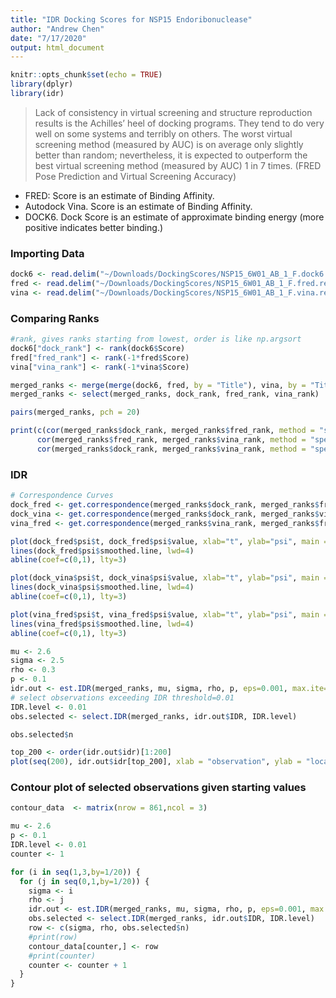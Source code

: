 ```yaml
---
title: "IDR Docking Scores for NSP15 Endoribonuclease"
author: "Andrew Chen"
date: "7/17/2020"
output: html_document
---
```


```r
knitr::opts_chunk$set(echo = TRUE)
library(dplyr)
library(idr)
```

>Lack of consistency in virtual screening and structure reproduction results is the Achilles' heel of docking programs. They tend to do very well on some systems and terribly on others. The worst virtual screening method (measured by AUC) is on average only slightly better than random; nevertheless, it is expected to outperform the best virtual screening method (measured by AUC) 1 in 7 times. (FRED Pose Prediction and Virtual Screening Accuracy)


- FRED: Score is an estimate of Binding Affinity. 
- Autodock Vina. Score is an estimate of Binding Affinity.
- DOCK6. Dock Score is an estimate of approximate binding energy (more positive indicates better binding.)

### Importing Data
```r
dock6 <- read.delim("~/Downloads/DockingScores/NSP15_6W01_AB_1_F.dock6.results.txt")
fred <- read.delim("~/Downloads/DockingScores/NSP15_6W01_AB_1_F.fred.results.txt")
vina <- read.delim("~/Downloads/DockingScores/NSP15_6W01_AB_1_F.vina.results.txt")
```

### Comparing Ranks
```r
#rank, gives ranks starting from lowest, order is like np.argsort
dock6["dock_rank"] <- rank(dock6$Score)
fred["fred_rank"] <- rank(-1*fred$Score)
vina["vina_rank"] <- rank(-1*vina$Score)

merged_ranks <- merge(merge(dock6, fred, by = "Title"), vina, by = "Title")
merged_ranks <- select(merged_ranks, dock_rank, fred_rank, vina_rank)
```

```r
pairs(merged_ranks, pch = 20)
```
```r
print(c(cor(merged_ranks$dock_rank, merged_ranks$fred_rank, method = "spearman"),
      cor(merged_ranks$fred_rank, merged_ranks$vina_rank, method = "spearman"),
      cor(merged_ranks$dock_rank, merged_ranks$vina_rank, method = "spearman")))
```

### IDR

```r
# Correspondence Curves
dock_fred <- get.correspondence(merged_ranks$dock_rank, merged_ranks$fred_rank, seq(0.01,0.99,by = 1/2928))
dock_vina <- get.correspondence(merged_ranks$dock_rank, merged_ranks$vina_rank, seq(0.01,0.99,by = 1/2928))
vina_fred <- get.correspondence(merged_ranks$vina_rank, merged_ranks$fred_rank, seq(0.01,0.99,by = 1/2928))
```

```r
plot(dock_fred$psi$t, dock_fred$psi$value, xlab="t", ylab="psi", main = "Dock_Fred correspondence", xlim=c(0, max(dock_fred$psi$t)), ylim=c(0, max(dock_fred$psi$value)), cex.lab=2)
lines(dock_fred$psi$smoothed.line, lwd=4)
abline(coef=c(0,1), lty=3)
```
```r
plot(dock_vina$psi$t, dock_vina$psi$value, xlab="t", ylab="psi", main = "Dock_Vina Correspondence", xlim=c(0, max(dock_vina$psi$t)), ylim=c(0, max(dock_vina$psi$value)), cex.lab=2)
lines(dock_vina$psi$smoothed.line, lwd=4)
abline(coef=c(0,1), lty=3)
```
```r
plot(vina_fred$psi$t, vina_fred$psi$value, xlab="t", ylab="psi", main = "Vina_Fred Correspondence", xlim=c(0, max(vina_fred$psi$t)), ylim=c(0, max(vina_fred$psi$value)), cex.lab=2)
lines(vina_fred$psi$smoothed.line, lwd=4)
abline(coef=c(0,1), lty=3)
```

```r
mu <- 2.6
sigma <- 2.5
rho <- 0.3
p <- 0.1
idr.out <- est.IDR(merged_ranks, mu, sigma, rho, p, eps=0.001, max.ite=20)
# select observations exceeding IDR threshold=0.01
IDR.level <- 0.01
obs.selected <- select.IDR(merged_ranks, idr.out$IDR, IDR.level)
```

```r
obs.selected$n
```

```r
top_200 <- order(idr.out$idr)[1:200]
plot(seq(200), idr.out$idr[top_200], xlab = "observation", ylab = "local IDR")
```


### Contour plot of selected observations given starting values
```r
contour_data  <- matrix(nrow = 861,ncol = 3)

mu <- 2.6
p <- 0.1
IDR.level <- 0.01
counter <- 1

for (i in seq(1,3,by=1/20)) {
  for (j in seq(0,1,by=1/20)) {
    sigma <- i
    rho <- j
    idr.out <- est.IDR(merged_ranks, mu, sigma, rho, p, eps=0.001, max.ite=20)
    obs.selected <- select.IDR(merged_ranks, idr.out$IDR, IDR.level)
    row <- c(sigma, rho, obs.selected$n)
    #print(row)
    contour_data[counter,] <- row
    #print(counter)
    counter <- counter + 1
  }
}
```

